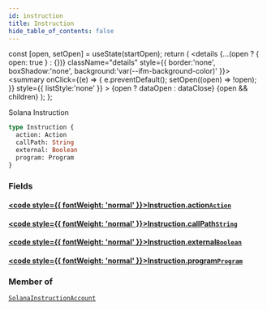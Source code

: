 ```yaml
---
id: instruction
title: Instruction
hide_table_of_contents: false
---
```







  const [open, setOpen] = useState(startOpen);
  return (
    <details {...(open ? { open: true } : {})} className="details" style={{ border:'none', boxShadow:'none', background:'var(--ifm-background-color)' }}>
      <summary
        onClick={(e) => {
          e.preventDefault();
          setOpen((open) => !open);
        }}
        style={{ listStyle:'none' }}
      >
      {open ? dataOpen : dataClose}
      </summary>
      {open && children}
    </details>
  );
};








Solana Instruction


```graphql
type Instruction {
  action: Action
  callPath: String
  external: Boolean
  program: Program
}
```




### Fields

#### [<code style={{ fontWeight: 'normal' }}>Instruction.<b>action</b></code>](#)<Bullet />[`Action`](/docs/graphql-reference/objects/action) <Badge class="badge badge--secondary" text="object"/> 
> 
> 
> 
> 

#### [<code style={{ fontWeight: 'normal' }}>Instruction.<b>callPath</b></code>](#)<Bullet />[`String`](/docs/graphql-reference/scalars/string) <Badge class="badge badge--secondary" text="scalar"/> 
> 
> 
> 
> 

#### [<code style={{ fontWeight: 'normal' }}>Instruction.<b>external</b></code>](#)<Bullet />[`Boolean`](/docs/graphql-reference/scalars/boolean) <Badge class="badge badge--secondary" text="scalar"/> 
> 
> 
> 
> 

#### [<code style={{ fontWeight: 'normal' }}>Instruction.<b>program</b></code>](#)<Bullet />[`Program`](/docs/graphql-reference/objects/program) <Badge class="badge badge--secondary" text="object"/> 
> 
> 
> 
> 



### Member of

[`SolanaInstructionAccount`](/docs/graphql-reference/objects/solana-instruction-account)  <Badge class="secondary" text="object"/>

